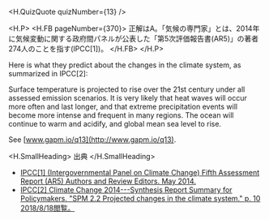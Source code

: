 
<H.QuizQuote quizNumber={13} />

<H.P>
  <H.FB pageNumber={370}>
    正解はA。「気候の専門家」とは、2014年に気候変動に関する政府間パネルが公表した「第5次評価報告書(AR5)」の著者274人のことを指す(IPCC[1])。
  </H.FB>
</H.P>

Here is what they predict about the changes in the climate system, as summarized in IPCC[2]:

Surface temperature is projected to rise over the 21st century under all assessed emission scenarios. It is very likely that heat waves will occur more often and last longer, and that extreme precipitation events will become more intense and frequent in many regions. The ocean will continue to warm and acidify, and global mean sea level to rise.

See [www.gapm.io/q13](http://www.gapm.io/q13).

<H.SmallHeading>
  出典
</H.SmallHeading>

- [IPCC[1] (Intergovernmental Panel on Climate Change) Fifth Assessment Report (AR5) Authors and Review Editors. May 2014.](http://www.gapm.io/xipcca)
- [IPCC[2] Climate Change 2014---Synthesis Report Summary for Policymakers. "SPM 2.2 Projected changes in the climate system." p. 10 2018/8/18閲覧。](http://www.gapm.io/xipcc)